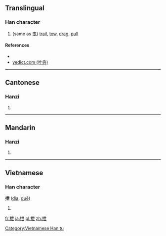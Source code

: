 ==Translingual==

===Han character===
{{Han char|rn=64|rad=手|as=05|sn=8|four=54017|canj=QPT|ids=⿰扌世}}

# (same as [[曳]]) [[trail]], [[tow]], [[drag]], [[pull]]

====References====
* {{Han ref|kx=0423.110|dkj=11920|dj=0771.080|hdz=31849.010|uh=62B4|ud=25268|bh=CCB4|bd=52404}}
* [http://yedict.com/htm/62/62B4.htm yedict.com (叶典)]

----

==Cantonese==

===Hanzi===
{{yue-hanzi|jyut=[[jai6]], [[zai6]]|y=yai6, jai6}}

# {{defn|lang=yue|sort=手05}}

----

==Mandarin==

===Hanzi===
{{cmn-hanzi|pin=[[yè]] ([[ye4]])|wg=yeh<sup>4</sup>}}

# {{defn|lang=cmn|sort=手05}}

----

==Vietnamese==

===Han character===
'''抴''' ([[dìa]], [[duệ]])

# {{defn|lang=vi}}

[[Category:Vietnamese Han tu]]

[[fr:抴]]
[[ja:抴]]
[[pl:抴]]
[[zh:抴]]